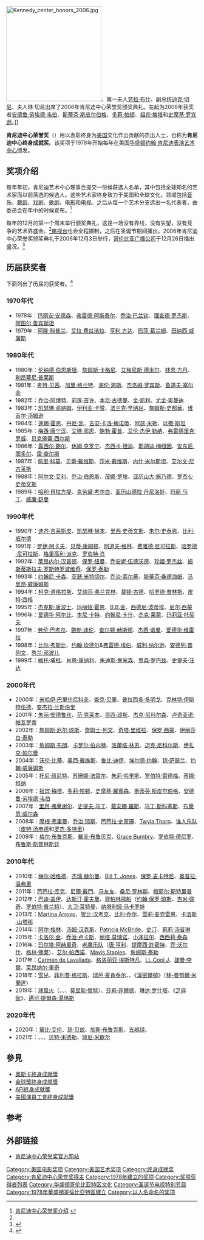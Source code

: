 [[File:Kennedy_center_honors_2006.jpg|250px]]、第一夫人[[劳拉·布什|劳拉·布什]]、副总统[[迪克·切尼|迪克·切尼]]、夫人琳·切尼出席了2006年肯尼迪中心荣誉奖颁奖典礼。左起为2006年获奖者[[安德鲁·劳埃德·韦伯|安德鲁·劳埃德·韦伯]]、[[斯蒂芬·斯皮尔伯格|斯蒂芬·斯皮尔伯格]]、[[多莉·帕顿|多莉·帕顿]]、[[祖宾·梅塔|祖宾·梅塔]]和[[史摩基·罗宾逊|史摩基·罗宾逊]]。]]

'''肯尼迪中心荣誉奖'''（'''{{lang-en|Kennedy Center Honors}}'''）用以表彰终身为[[美国|美国]]文化作出贡献的杰出人士，也称为'''肯尼迪中心终身成就奖'''。该奖项于1978年开始每年在美国[[华盛顿哥伦比亚特区|华盛顿]][[约翰·肯尼迪表演艺术中心|约翰·肯尼迪表演艺术中心]]颁发。

== 奖项介绍 ==
每年年初，肯尼迪艺术中心理事会提交一份候获选人名单，其中包括全球知名的艺术家而以前落选的候选人。这些艺术家终身致力于美国和全球文化，领域包括[[音乐|音乐]]、[[舞蹈|舞蹈]]、[[戏剧|戏剧]]、[[歌剧|歌剧]]、[[电影|电影]]和[[电视|电视]]。之后从每一个艺术分支选出一名代表者，由委员会在年中的时候宣布。<ref name=honor>[http://www.kennedy-center.org/programs/specialevents/honors/about/home.html 肯尼迪中心荣誉奖介绍] {{webarchive|url=https://web.archive.org/web/20080516004214/http://kennedy-center.org/programs/specialevents/honors/about/home.html |date=2008-05-16 }}</ref>

每年的12月的第一个周末举行颁奖典礼，这是一场没有界线，没有失望，没有竞争的艺术界盛会。<ref name=honor />[[电视台|电视台]]也会全程摄制，之后在圣诞节期间播出。2006年肯尼迪中心荣誉奖颁奖典礼于2006年12月3日举行，[[哥伦比亚广播公司|哥伦比亚广播公司]]于12月26日播出盛况。<ref>{{Cite web |url=http://www.kennedy-center.org/programs/specialevents/honors/ |title=2006年第29届肯尼迪中心荣誉奖 |accessdate=2007-07-24 |archive-date=2018-10-03 |archive-url=https://web.archive.org/web/20181003054316/http://www.kennedy-center.org/programs/specialevents/honors/ |dead-url=no }}</ref>

== 历届获奖者 ==
下面列出了历届的获奖者。<ref>{{Cite web |url=http://www.kennedy-center.org/programs/specialevents/honors/history/home.html |title=肯尼迪中心荣誉奖历届获奖者 |access-date=2007-07-24 |archive-date=2012-09-18 |archive-url=https://web.archive.org/web/20120918212215/http://www.kennedy-center.org/programs/specialevents/honors/history/home.html |dead-url=no }}</ref>
=== 1970年代 ===
*1978年：[[玛丽安·安德森|玛丽安·安德森]]、[[弗雷德·阿斯泰尔|弗雷德·阿斯泰尔]]、[[乔治·巴兰钦|乔治·巴兰钦]]、[[理查德·罗杰斯|理查德·罗杰斯]]、[[阿图尔·鲁宾斯坦|阿图尔·鲁宾斯坦]]
*1979年：[[阿隆·科普兰|阿隆·科普兰]]、[[艾拉·费兹洁拉|艾拉·费兹洁拉]]、[[亨利·方达|亨利·方达]]、[[玛莎·葛兰姆|玛莎·葛兰姆]]、[[田纳西·威廉斯|田纳西·威廉斯]]

=== 1980年代 ===
*1980年：[[伦纳德·伯恩斯坦|伦纳德·伯恩斯坦]]、[[詹姆斯·卡格尼|詹姆斯·卡格尼]]、[[艾格尼斯·德米尔|艾格尼斯·德米尔]]、[[林恩·方丹|林恩·方丹]]、[[利昂蒂尼·普莱斯|利昂蒂尼·普莱斯]]
*1981年：[[考特·贝茜|考特·贝茜]]、[[加里·格兰特|加里·格兰特]]、[[海伦·海斯|海伦·海斯]]、[[杰洛姆·罗宾斯|杰洛姆·罗宾斯]]、[[鲁道夫·塞尔金|鲁道夫·塞尔金]]
*1982年：[[乔治·阿博特|乔治·阿博特]]、[[莉莲·吉许|莉莲·吉许]]、[[本尼·古德曼|本尼·古德曼]]、[[金·凯利|金·凯利]]、[[尤金·奥曼迪|尤金·奥曼迪]]
*1983年：[[凯瑟琳·邓纳姆|凯瑟琳·邓纳姆]]、[[伊利亚·卡赞|伊利亚·卡赞]]、[[法兰克·辛纳屈|法兰克·辛纳屈]]、[[詹姆斯·史都華|詹姆斯·史都華]]、[[维吉尔·汤姆逊|维吉尔·汤姆逊]]
*1984年：[[莲娜·霍恩|莲娜·霍恩]]、[[丹尼·凯|丹尼·凯]]、[[吉安·卡洛·梅诺蒂|吉安·卡洛·梅诺蒂]]、[[阿瑟·米勒|阿瑟·米勒]]、[[以撒·斯坦|以撒·斯坦]]
*1985年：[[梅西·康宁汉|梅西·康宁汉]]、[[艾琳·邓恩|艾琳·邓恩]]、[[鲍勃·霍普|鲍勃·霍普]]、[[艾伦·杰伊·勒纳|艾伦·杰伊·勒纳]]、[[弗雷德里克·罗威|弗雷德里克·罗威]]、[[贝克佛蕾·西尔斯|贝克佛蕾·西尔斯]]
*1986年：[[露西尔·鲍尔|露西尔·鲍尔]]、[[休姆·克罗宁|休姆·克罗宁]]、[[杰西卡·坦迪|杰西卡·坦迪]]、[[耶胡迪·梅纽因|耶胡迪·梅纽因]]、[[安东尼·图多尔|安东尼·图多尔]]、[[雷·查尔斯|雷·查尔斯]]
*1987年：[[佩里·科莫|佩里·科莫]]、[[贝蒂·戴维斯|贝蒂·戴维斯]]、[[莎米·戴维斯|莎米·戴维斯]]、[[内什·米尔斯坦|内什·米尔斯坦]]、[[艾尔文·尼古莱斯|艾尔文·尼古莱斯]]
*1988年：[[阿尔文·艾利|阿尔文·艾利]]、[[乔治·伯恩斯|乔治·伯恩斯]]、[[茂娜·罗埃|茂娜·罗埃]]、[[亚历山大·施乃德|亚历山大·施乃德]]、[[罗杰·L·史蒂文斯|罗杰·L·史蒂文斯]]
*1989年：[[哈利·貝拉方提|哈利·貝拉方提]]、[[克劳黛·考尔白|克劳黛·考尔白]]、[[亚历山德拉·丹尼洛娃|亚历山德拉·丹尼洛娃]]、[[玛丽·马丁|玛丽·马丁]]、[[威廉·舒曼|威廉·舒曼]]

=== 1990年代 ===
*1990年：[[迪齐·吉莱斯皮|迪齐·吉莱斯皮]]、[[凯瑟琳·赫本|凯瑟琳·赫本]]、[[里西·史蒂文斯|里西·史蒂文斯]]、[[朱尔·史泰恩|朱尔·史泰恩]]、[[比利·威尔德|比利·威尔德]]
*1991年：[[罗伊·阿卡夫|罗伊·阿卡夫]]、[[贝蒂·康姆顿|贝蒂·康姆顿]]、[[阿道夫·格林|阿道夫·格林]]、[[费雅德·尼可拉斯|费雅德·尼可拉斯]]、[[哈罗德·尼可拉斯|哈罗德·尼可拉斯]]、[[格里高利·派克|格里高利·派克]]、[[罗伯特·肖|罗伯特·肖]]
*1992年：[[莱昂内尔·汉普顿|莱昂内尔·汉普顿]]、[[保罗·纽曼|保罗·纽曼]]、[[乔安妮·伍德沃德|乔安妮·伍德沃德]]、[[珍姬·罗杰丝|珍姬·罗杰丝]]、[[姆斯蒂斯拉夫·罗斯特罗波维奇|姆斯蒂斯拉夫·罗斯特罗波维奇]]、[[保罗·泰勒|保罗·泰勒]]
*1993年：[[约翰尼·卡森|约翰尼·卡森]]、[[亚瑟·米特切尔|亚瑟·米特切尔]]、[[乔治·索尔蒂|乔治·索尔蒂]]、[[斯蒂芬·桑德海姆|斯蒂芬·桑德海姆]]、[[马里昂·威廉姆斯|马里昂·威廉姆斯]]
*1994年：[[柯克·道格拉斯|柯克·道格拉斯]]、[[艾瑞莎·弗兰克林|艾瑞莎·弗兰克林]]、[[莫顿·古德|莫顿·古德]]、[[哈罗德·普林斯|哈罗德·普林斯]]、[[皮特·西格|皮特·西格]]
*1995年：[[杰克斯·唐波士|杰克斯·唐波士]]、[[玛丽娅·霍恩|玛丽娅·霍恩]]、[[B.B.金|B.B.金]]、[[西德尼·波蒂埃|西德尼·波蒂埃]]、[[尼尔·西蒙|尼尔·西蒙]]
*1996年：[[爱德华·阿尔比|爱德华·阿尔比]]、[[本尼·卡特|本尼·卡特]]、[[约翰尼·卡什|约翰尼·卡什]]、[[杰克·莱蒙|杰克·莱蒙]]、[[玛莉亚·托契夫|玛莉亚·托契夫]]
*1997年：[[劳伦·巴考尔|劳伦·巴考尔]]、[[鲍勃·迪伦|鲍勃·迪伦]]、[[查尔顿·赫斯顿|查尔顿·赫斯顿]]、[[杰西·诺曼|杰西·诺曼]]、[[爱德华·维雷拉|爱德华·维雷拉]]
*1998年：[[比尔·考斯比|比尔·考斯比]]、[[约翰·坎德尔|约翰·坎德尔]]&[[弗雷德·埃伯|弗雷德·埃伯]]、[[威利·纳尔逊|威利·纳尔逊]]、[[安德列·普列文|安德列·普列文]]、[[秀兰·邓波儿|秀兰·邓波儿]]
*1999年：[[維托·埔柱|維托·埔柱]]、[[肖恩·康纳利|肖恩·康纳利]]、[[朱迪斯·詹米森|朱迪斯·詹米森]]、[[贾森·罗巴兹|贾森·罗巴兹]]、[[史提夫·汪达|史提夫·汪达]]

=== 2000年代 ===
*2000年：[[米哈伊·巴里什尼科夫|米哈伊·巴里什尼科夫]]、[[查克·贝里|查克·贝里]]、[[普拉西多·多明戈|普拉西多·多明戈]]、[[克林特·伊斯特伍德|克林特·伊斯特伍德]]、[[安杰拉·兰斯伯里|安杰拉·兰斯伯里]]
*2001年：[[朱丽·安德鲁丝|朱丽·安德鲁丝]]、[[范·克莱本|范·克莱本]]、[[昆西·琼斯|昆西·琼斯]]、[[杰克·尼科尔森|杰克·尼科尔森]]、[[卢奇亚诺·帕瓦罗蒂|卢奇亚诺·帕瓦罗蒂]]
*2002年：[[詹姆斯·厄尔·琼斯|詹姆斯·厄尔·琼斯]]、[[詹姆士·列文|詹姆士·列文]]、[[奇塔·里维拉|奇塔·里维拉]]、[[保罗·西蒙|保罗·西蒙]]、[[伊丽莎白·泰勒|伊丽莎白·泰勒]]
*2003年：[[詹姆斯·布朗|詹姆斯·布朗]]、[[卡罗尔·伯内特|卡罗尔·伯内特]]、[[洛蕾塔·林恩|洛蕾塔·林恩]]、[[迈克·尼科尔斯|迈克·尼科尔斯]]、[[伊扎克·帕尔曼|伊扎克·帕尔曼]]
*2004年：[[沃伦·比蒂|沃伦·比蒂]]、[[奥西·戴维斯|奥西·戴维斯]]、[[鲁比·迪伊|鲁比·迪伊]]、[[埃尔顿·约翰|埃尔顿·约翰]]、[[琼·萨瑟兰|琼·萨瑟兰]]、[[约翰·威廉姆斯|约翰·威廉姆斯]]
*2005年：[[托尼·班尼特|托尼·班尼特]]、[[苏珊娜·法雷尔|苏珊娜·法雷尔]]、[[朱莉·哈里斯|朱莉·哈里斯]]、[[罗伯特·雷德福|罗伯特·雷德福]]、[[蒂娜·特纳|蒂娜·特纳]]
*2006年：[[祖宾·梅塔|祖宾·梅塔]]、[[多莉·帕顿|多莉·帕顿]]、[[史摩基·羅賓森|史摩基·羅賓森]]、[[斯蒂芬·斯皮尔伯格|斯蒂芬·斯皮尔伯格]]、[[安德鲁·劳埃德·韦伯|安德鲁·劳埃德·韦伯]]
*2007年：[[里昂·弗莱谢尔|里昂·弗莱谢尔]]、[[史提夫·马丁|史提夫·马丁]]、[[戴安娜·羅斯|戴安娜·羅斯]]、[[马丁·斯科塞斯|马丁·斯科塞斯]]、[[布莱恩·威尔森|布莱恩·威尔森]]
*2008年：[[摩根·弗里曼|摩根·弗里曼]]、[[乔治·琼斯|乔治·琼斯]]、[[芭芭拉·史翠珊|芭芭拉·史翠珊]]、[[Twyla_Tharp|Twyla Tharp]]、[[谁人乐队|谁人乐队]]（[[皮特·汤申德|皮特·汤申德]]和[[罗杰·多特里|罗杰·多特里]]）
*2009年：[[梅尔·布鲁克斯|梅尔·布鲁克斯]]、[[戴夫·布鲁贝克|戴夫·布鲁贝克]]、[[Grace_Bumbry|Grace Bumbry]]、[[罗伯特·德尼罗|罗伯特·德尼罗]]、[[布鲁斯·斯普林斯廷|布鲁斯·斯普林斯廷]]

=== 2010年代 ===
*2010年：[[梅尔·哈格德|梅尔·哈格德]]、[[杰瑞·赫尔曼|杰瑞·赫尔曼]]、[[Bill_T._Jones|Bill T. Jones]]、[[保罗·麦卡特尼|保罗·麦卡特尼]]、[[奥普拉·温弗里|奥普拉·温弗里]]
*2011年：[[芭芭拉·库克|芭芭拉·库克]]、[[尼爾·戴門|尼爾·戴門]]、[[马友友|马友友]]、[[桑尼·罗林斯|桑尼·罗林斯]]、[[梅丽尔·斯特里普|梅丽尔·斯特里普]]
*2012年：[[巴迪·盖伊|巴迪·盖伊]]、[[达斯汀·霍夫曼|达斯汀·霍夫曼]]、[[齊柏林飛船_(樂團)|齊柏林飛船]]（[[约翰·保罗·琼斯_(音乐家)|约翰·保罗·琼斯]]、[[吉米·佩奇|吉米·佩奇]]、[[罗伯特·普兰特|罗伯特·普兰特]]）、[[大卫·莱特曼|大卫·莱特曼]]、[[纳塔利娅·马卡罗娃|纳塔利娅·马卡罗娃]]
*2013年：[[Martina_Arroyo|Martina Arroyo]]、[[贺比·汉考克|贺比·汉考克]]、[[比利·乔尔|比利·乔尔]]、[[雪莉·麦克雷恩|雪莉·麦克雷恩]]、[[卡洛斯·山塔那|卡洛斯·山塔那]]
*2014年：[[阿尔·格林|阿尔·格林]]、[[汤姆·汉克斯|汤姆·汉克斯]]、[[Patricia_McBride|Patricia McBride]]、[[史汀|史汀]]、[[莉莉·汤普琳|莉莉·汤普琳]]
*2015年：[[卡洛尔·金|卡洛尔·金]]、[[乔治·卢卡斯|乔治·卢卡斯]]、[[丽塔·莫瑞诺|丽塔·莫瑞诺]]、[[小泽征尔|小泽征尔]]、[[西西莉·泰森|西西莉·泰森]]
*2016年：[[玛尔塔·阿赫里奇|玛尔塔·阿赫里奇]]、[[老鹰乐队|老鹰乐队]]（[[唐·亨利|唐·亨利]]、[[提摩西·許密特|提摩西·許密特]]、[[乔·沃尔什|乔·沃尔什]]、[[格林·佛莱|格林·佛莱]]）、[[艾尔·帕西诺|艾尔·帕西诺]]、[[Mavis_Staples|Mavis Staples]]、[[詹姆斯·泰勒|詹姆斯·泰勒]]
*2017年：[[Carmen_de_Lavallade|Carmen de Lavallade]]、[[格洛丽亚·埃斯特凡|格洛丽亚·埃斯特凡]]、[[LL_Cool_J|LL Cool J]]、[[諾曼·李爾|諾曼·李爾]]、[[莱昂纳尔·里奇|莱昂纳尔·里奇]]
*2018年：[[雪兒|雪兒]]、[[菲利普·格拉斯|菲利普·格拉斯]]、[[瑞芭·麦肯泰尔|瑞芭·麦肯泰尔]]、{{tsl|en|Wayne Shorter|韋恩·蕭特}}、《[[漢密爾頓_(音樂劇)|漢密爾頓]]》（[[林-曼努爾·米蘭達|林-曼努爾·米蘭達]]）
*2019年：[[球風火|球風火]]（{{tsl|en|Philip Bailey|菲利普·貝利}}、{{tsl|en|Verdine White|韋丁·懷特}}、{{tsl|en|Ralph Johnson|雷夫·約翰遜}}、[[莫里斯·懷特|莫里斯·懷特]]）、[[莎莉·菲爾德|莎莉·菲爾德]]、[[琳达·罗什塔|琳达·罗什塔]]、《[[芝麻街|芝麻街]]》、[[邁可·提爾森·湯瑪斯|邁可·提爾森·湯瑪斯]]

=== 2020年代 ===
*2020年：[[黛比·艾伦|黛比·艾伦]]、[[琼·贝兹|琼·贝兹]]、[[加斯·布鲁克斯|加斯·布鲁克斯]]、[[五嶋绿|五嶋绿]]、{{tsl|en|Dick Van Dyke|迪克·范·戴克}}
*2021年：{{tsl|en|Justino Díaz|贾斯蒂诺·迪亚兹}}、{{tsl|en|Berry Gordy|贝瑞·戈迪}}、{{tsl|en|Lorne Michaels|洛恩·迈克尔斯}}、[[贝特·米德勒|贝特·米德勒]]、[[琼尼·米歇尔|琼尼·米歇尔]]

== 參見 ==
*[[奧斯卡榮譽獎|奧斯卡終身成就獎]]
*[[西席·地密爾獎|金球獎終身成就獎]]
*[[AFI終身成就獎|AFI終身成就獎]]
*[[美國演員工會終身成就獎|美國演員工會終身成就獎]]

== 参考 ==
{{reflist}}

== 外部链接 ==
* [http://www.kennedy-center.org/programs/specialevents/honors/ 肯尼迪中心荣誉奖官方网站] {{Wayback|url=http://www.kennedy-center.org/programs/specialevents/honors/ |date=20181003054316 }}
{{肯尼迪中心荣誉奖}}

[[Category:美国电影奖项|Category:美国电影奖项]]
[[Category:美国艺术奖项|Category:美国艺术奖项]]
[[Category:终身成就奖|Category:终身成就奖]]
[[Category:肯尼迪中心荣誉奖得主|Category:肯尼迪中心荣誉奖得主]]
[[Category:1978年建立的奖项|Category:1978年建立的奖项]]
[[Category:奖项获得者列表|Category:奖项获得者列表]]
[[Category:华盛顿哥伦比亚特区文化|Category:华盛顿哥伦比亚特区文化]]
[[Category:圣诞节电视特别节目|Category:圣诞节电视特别节目]]
[[Category:1978年華盛頓哥倫比亞特區建立|Category:1978年華盛頓哥倫比亞特區建立]]
[[Category:以人名命名的奖项|Category:以人名命名的奖项]]